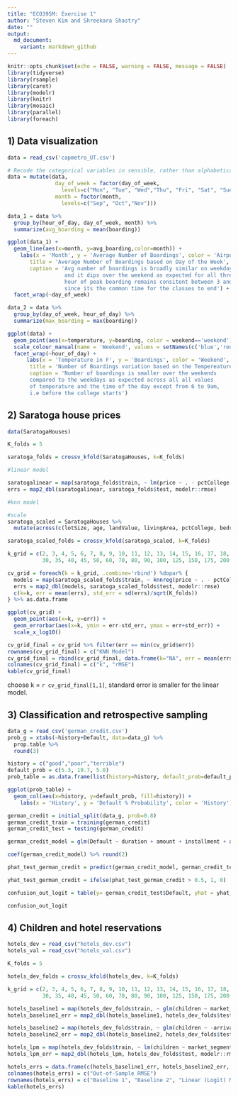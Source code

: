 ```yaml
---
title: "ECO395M: Exercise 1"
author: "Steven Kim and Shreekara Shastry"
date: ""
output:
  md_document:
    variant: markdown_github
---
```


```r
knitr::opts_chunk$set(echo = FALSE, warning = FALSE, message = FALSE)
library(tidyverse)
library(rsample)
library(caret)
library(modelr)
library(knitr)
library(mosaic)
library(parallel)
library(foreach)
```

## 1) Data visualization
```r
data = read_csv('capmetro_UT.csv')

# Recode the categorical variables in sensible, rather than alphabetical, order
data = mutate(data,
               day_of_week = factor(day_of_week,
                 levels=c("Mon", "Tue", "Wed","Thu", "Fri", "Sat", "Sun")),
               month = factor(month,
                 levels=c("Sep", "Oct","Nov")))

data_1 = data %>% 
  group_by(hour_of_day, day_of_week, month) %>%
  summarize(avg_boarding = mean(boarding))

ggplot(data_1) +
  geom_line(aes(x=month, y=avg_boarding,color=month)) +
    labs(x = 'Month', y = 'Average Number of Boardings', color = 'Airport',
       title = 'Average Number of Boardings based on Day of the Week',
       caption = 'Avg number of boardings is broadly similar on weekdays 
                  and it dips over the weekend as expected for all three months
                  hour of peak boarding remains consitent between 3 and 5 pm
                  since its the common time for the classes to end') +
  facet_wrap(~day_of_week)

data_2 = data %>% 
  group_by(day_of_week, hour_of_day) %>%
  summarize(max_boarding = max(boarding))
```

```r
ggplot(data) +
  geom_point(aes(x=temperature, y=boarding, color = weekend=='weekend')) +
  scale_colour_manual(name = 'Weekend', values = setNames(c('blue','red'),c(T, F))) +
  facet_wrap(~hour_of_day) +
      labs(x = 'Temperature in F', y = 'Boardings', color = 'Weekend',
       title = 'Number of Boardings variation based on the Tempereature',
       caption = 'Number of boardings is smaller over the weekends 
       compared to the weekdays as expected across all all values 
       of temperature and the time of the day except from 6 to 9am,
       i.e before the college starts')
```
## 2) Saratoga house prices
```r
data(SaratogaHouses)

K_folds = 5

saratoga_folds = crossv_kfold(SaratogaHouses, k=K_folds)

#linear model

saratogalinear = map(saratoga_folds$train, ~ lm(price ~ . - pctCollege - sewer - newConstruction + rooms:bathrooms, data = .))
errs = map2_dbl(saratogalinear, saratoga_folds$test, modelr::rmse)

#knn model

#scale
saratoga_scaled = SaratogaHouses %>%
  mutate(across(c(lotSize, age, landValue, livingArea, pctCollege, bedrooms, fireplaces, bathrooms, rooms), scale))

saratoga_scaled_folds = crossv_kfold(saratoga_scaled, k=K_folds)

k_grid = c(2, 3, 4, 5, 6, 7, 8, 9, 10, 11, 12, 13, 14, 15, 16, 17, 18, 19, 20, 21, 22, 23, 24, 25, 
           30, 35, 40, 45, 50, 60, 70, 80, 90, 100, 125, 150, 175, 200, 250, 300)

cv_grid = foreach(k = k_grid, .combine='rbind') %dopar% {
  models = map(saratoga_scaled_folds$train, ~ knnreg(price ~ . - pctCollege - sewer - newConstruction, k=k, data = ., use.all=FALSE))
  errs = map2_dbl(models, saratoga_scaled_folds$test, modelr::rmse)
  c(k=k, err = mean(errs), std_err = sd(errs)/sqrt(K_folds))
} %>% as.data.frame

ggplot(cv_grid) + 
  geom_point(aes(x=k, y=err)) + 
  geom_errorbar(aes(x=k, ymin = err-std_err, ymax = err+std_err)) + 
  scale_x_log10()

cv_grid_final = cv_grid %>% filter(err == min(cv_grid$err))
rownames(cv_grid_final) = c("KNN Model")
cv_grid_final = rbind(cv_grid_final, data.frame(k="NA", err = mean(errs), std_err = sd(errs)/sqrt(K_folds),  row.names = c("Linear Model"))) %>% dplyr::select(-std_err)
colnames(cv_grid_final) = c("k", "rMSE")
kable(cv_grid_final)
```

choose k = `r cv_grid_final[1,1]`, standard error is smaller for the linear model.


## 3) Classification and retrospective sampling
```r
data_g = read_csv('german_credit.csv')
prob_g = xtabs(~history+Default, data=data_g) %>%
  prop.table %>%
  round(3)

history = c("good","poor","terrible")
default_prob = c(5.3, 19.7, 5.0)
prob_table = as.data.frame(list(history=history, default_prob=default_prob))

ggplot(prob_table) +
  geom_col(aes(x=history, y=default_prob, fill=history)) +
    labs(x = 'History', y = 'Default % Probability', color = 'History')
```

```r

german_credit = initial_split(data_g, prob=0.8)
german_credit_train = training(german_credit)
german_credit_test = testing(german_credit)

german_credit_model = glm(Default ~ duration + amount + installment + age + history + purpose + foreign, data = german_credit_train, family = binomial)

coef(german_credit_model) %>% round(2)

phat_test_german_credit = predict(german_credit_model, german_credit_test, type='response')

yhat_test_german_credit = ifelse(phat_test_german_credit > 0.5, 1, 0)

confusion_out_logit = table(y= german_credit_test$Default, yhat = yhat_test_german_credit)

confusion_out_logit
```
## 4) Children and hotel reservations

```r
hotels_dev = read_csv("hotels_dev.csv")
hotels_val = read_csv("hotels_val.csv")

K_folds = 5

hotels_dev_folds = crossv_kfold(hotels_dev, k=K_folds)

k_grid = c(2, 3, 4, 5, 6, 7, 8, 9, 10, 11, 12, 13, 14, 15, 16, 17, 18, 19, 20, 21, 22, 23, 24, 25, 
           30, 35, 40, 45, 50, 60, 70, 80, 90, 100, 125, 150, 175, 200, 250, 300)

hotels_baseline1 = map(hotels_dev_folds$train, ~ glm(children ~ market_segment + adults + customer_type + is_repeated_guest, data = ., family = 'binomial'))
hotels_baseline1_err = map2_dbl(hotels_baseline1, hotels_dev_folds$test, modelr::rmse) %>% mean

hotels_baseline2 = map(hotels_dev_folds$train, ~ glm(children ~ -arrival_date, data = .))
hotels_baseline2_err = map2_dbl(hotels_baseline2, hotels_dev_folds$test, modelr::rmse) %>% mean

hotels_lpm = map(hotels_dev_folds$train, ~ lm(children ~ market_segment + adults + customer_type + is_repeated_guest, data = .))
hotels_lpm_err = map2_dbl(hotels_lpm, hotels_dev_folds$test, modelr::rmse) %>% mean

hotels_errs = data.frame(c(hotels_baseline1_err, hotels_baseline2_err, hotels_lpm_err))
colnames(hotels_errs) = c("Out-of-Sample RMSE")
rownames(hotels_errs) = c("Baseline 1", "Baseline 2", "Linear (Logit) Model")
kable(hotels_errs)
```


